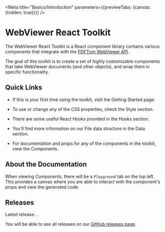 
<Meta title="Basics/Introduction" parameters={{previewTabs: {canvas: {hidden: true}}}} />

# WebViewer React Toolkit

The WebViewer React Toolkit is a React component library contains various
components that integrate with the
[PDFTron WebViewer API](https://www.pdftron.com/documentation/web/).

The goal of this toolkit is to create a set of highly customizable components
that take WebViewer documents (and other objects), and wrap them in specific
functionality.

## Quick Links

- If this is your first time using the toolkit, visit the <LinkTo title="Basics/Getting Started">Getting Started page</LinkTo>.

- To use or change any of the CSS properties, check the <LinkTo title="Style/Colors">Style section</LinkTo>.

- There are some useful React Hooks provided in the <LinkTo title="Hooks/useManagedFiles">Hooks section</LinkTo>.

- You'll find more information on our File data structure in the <LinkTo title="Data/File">Data section</LinkTo>.

- For documentation and props for any of the components in the toolkit, view the <LinkTo title="Components/Button" story="Basic">Components</LinkTo>.

## About the Documentation

When viewing <LinkTo title="Components/Button" story="Basic">Components</LinkTo>,
there will be a `Playground` tab on the top left. This provides a canvas where
you are able to interact with the component's props and view the generated code.

## Releases

Latest release: [ <Version /> ](https://github.com/PDFTron/webviewer-react-toolkit/releases/latest).

You will be able to see all releases on our
[GitHub releases page](https://github.com/PDFTron/webviewer-react-toolkit/releases).
